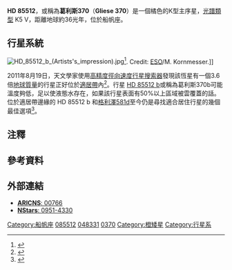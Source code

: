 {{noteTA
|T=zh-cn:格利泽370; zh-tw:葛利斯370; zh-hk:格利澤370;
|G1=天文学
}}
{{Starbox begin |
   name=Gliese 370
}}
{{Starbox image |
   image=|
   caption=HD 85512附近的天區 |
   credit=[[ESO|ESO]] and [[數位巡天|Digitized Sky Survey]] 2.
}}
{{Starbox observe |
   epoch=2000 |
   constell=[[船帆座|船帆座]] |
   ra={{RA|09|51|07.1}} |
   dec={{DEC|−43|30|10}} |
   appmag_v=7.66  }}
{{Starbox character |
  class=K5 V |
  r-i=0.62 |
  v-r=0.71 |
  b-v=1.18 |
  u-b=1.12 |
  variable=None }}
{{Starbox astrometry |
  radial_v=-9.6 |
  prop_mo_ra=461.28 |
  prop_mo_dec=−472.87 |
  parallax=89.75 |
  p_error= 0.82 |
  space_v_u=+30 |
  space_v_v=+10 |
  space_v_w=−5 |
  absmag_v=7.43 }}
{{Starbox detail
| mass=0.69
| radius={{nowrap|0.533 ±0.04}}<ref group="note">基於公式 <math>R = \sqrt \frac{L} {4 \pi \sigma T_{\rm eff} ^4}</math>。<math>R</math> 是半徑、<math>L</math> 是光度、<math>T_{\rm eff}</math> 是有效表面溫度、<math>\sigma</math> 是[[斯特藩-玻爾茲曼常數|斯特藩-玻爾茲曼常數]]。</ref>
| luminosity_bolometric={{nowrap|0.126 ± 0.008}}
| temperature={{nowrap|4715 ± 102}}
| metal=44–50%
| gravity=4.39 ± 0.28
| rotation=47.13 ± 6.98
| rotational_velocity= <3
| age_gyr=5.61 ± 0.61 }}
{{Starbox catalog |
  names=[[Cordoba_Durchmusterung|CD]]-42 5678, [[Gliese-Jahreiss_catalogue|GJ]] 370, [[Henry_Draper_Catalogue|HD]] 85512, [[Hipparcos_Catalogue|HIP]] 48331, [[Luyten_Half-Second_catalogue|LHS]] 2201, [[Nearby_Stars_Database|NStars]] 0951-4330, YPC 2340 }}
{{Starbox end}}

'''HD 85512'''，或稱為'''葛利斯370'''（'''Gliese 370'''）是一個橘色的K型主序星，[[恆星光譜|光譜類型]] K5 V，距離地球約36光年，位於船帆座。

==行星系統==
[[File:HD_85512_b_(Artists's_impression).jpg|thumb]]<ref>{{cite news|title=Fifty New Exoplanets Discovered by HARPS|url=http://www.eso.org/public/news/eso1134/|accessdate=13 September 2011|newspaper=ESO Science Release|date=12 September 2011|archive-date=2011-12-15|archive-url=https://web.archive.org/web/20111215113311/http://www.eso.org/public/news/eso1134/|dead-url=no}}</ref>. Credit: [[ESO|ESO]]/M. Kornmesser.]]

2011年8月19日，天文學家使用[[高精度徑向速度行星搜索器|高精度徑向速度行星搜索器]]發現該恆星有一個3.6倍[[地球質量|地球質量]]的行星正好位於[[適居帶|適居帶]]內<ref>{{cite journal |title=The HARPS search for Earth-like planets in the habitable zone: I – Very low-mass planets around HD20794, HD85512 and HD192310 |first=F. |last=Pepe |last2=''et al.'' |work=|year=2011 |arxiv=1108.3447 |bibcode = 2011yCat..35349058P |doi = 10.1051/0004-6361/201117055 }}</ref>。行星 [[HD_85512_b|HD 85512 b]]或稱為葛利斯370b可能溫度夠低，足以使液態水存在，如果該行星表面有50%以上區域被雲覆蓋的話。位於適居帶邊緣的 HD 85512 b 和[[格利澤581d|格利澤581d]]至今仍是尋找適合居住行星的幾個最佳選項<ref>{{cite arxiv |title=A Habitable Planet around HD 85512?|author=L. Kaltenegger, S. Udry, F. Pepe|year=2011 |eprint=1108.3561v1 }}</ref>。

{{PlanetboxOrbit begin}}
{{OrbitboxPlanet
| exoplanet = [[HD_85512_b|b]]
| mass_earth = 3.6 
| period = 58.43 ± 0.13
| semimajor = 0.26 ± 0.005
| eccentricity = 0.11 ± 0.1   
}}
{{PlanetboxOrbit end}}

==注釋==
{{Reflist|group=note}}

==參考資料==
{{reflist}}

==外部連結==
* [http://www.ari.uni-heidelberg.de/datenbanken/aricns/cnspages/4c00766.htm '''ARICNS''': 00766]{{Wayback|url=http://www.ari.uni-heidelberg.de/datenbanken/aricns/cnspages/4c00766.htm |date=20120206212143 }}
* [http://nstars.nau.edu/index.cfm?fuseaction=singleSearch.systemID&SystemID=0951m4330 '''NStars''': 0951-4330]{{dead link|date=2017年11月 |bot=InternetArchiveBot |fix-attempted=yes }}


{{Sky|09|51|07.1|-|43|30|10|36.3}}
{{HD 85512}}
[[Category:船帆座|Category:船帆座]]
[[Category:HD和HDE天體|085512]]
[[Category:HIP天體|048331]]
[[Category:格利泽和GJ天体|0370]]
[[Category:橙矮星|Category:橙矮星]]
[[Category:行星系|Category:行星系]]